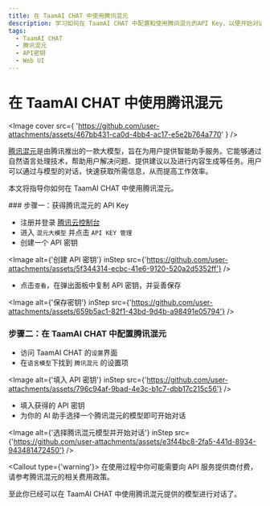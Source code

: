 ```yaml
---
title: 在 TaamAI CHAT 中使用腾讯混元
description: 学习如何在 TaamAI CHAT 中配置和使用腾讯混元的API Key，以便开始对话和交互。
tags:
  - TaamAI CHAT
  - 腾讯混元
  - API密钥
  - Web UI
---
```


# 在 TaamAI CHAT 中使用腾讯混元

<Image
  cover
  src={
    'https://github.com/user-attachments/assets/467bb431-ca0d-4bb4-ac17-e5e2b764a770'
  }
/>

[腾讯混元](https://hunyuan.tencent.com/)是由腾讯推出的一款大模型，旨在为用户提供智能助手服务。它能够通过自然语言处理技术，帮助用户解决问题、提供建议以及进行内容生成等任务。用户可以通过与模型的对话，快速获取所需信息，从而提高工作效率。

本文将指导你如何在 TaamAI CHAT 中使用腾讯混元。

<Steps>
### 步骤一：获得腾讯混元的 API Key

- 注册并登录 [腾讯云控制台](https://console.cloud.tencent.com/hunyuan/api-key)
- 进入 `混元大模型` 并点击 `API KEY 管理`
- 创建一个 API 密钥

<Image
  alt={'创建 API 密钥'}
  inStep
  src={'https://github.com/user-attachments/assets/5f344314-ecbc-41e6-9120-520a2d5352ff'}
/>

- 点击`查看`，在弹出面板中复制 API 密钥，并妥善保存

<Image
  alt={'保存密钥'}
  inStep
  src={'https://github.com/user-attachments/assets/659b5ac1-82f1-43bd-9d4b-a98491e05794'}
/>

### 步骤二：在 TaamAI CHAT 中配置腾讯混元

- 访问 TaamAI CHAT 的`设置`界面
- 在`语言模型`下找到 `腾讯混元` 的设置项

<Image
  alt={'填入 API 密钥'}
  inStep
  src={'https://github.com/user-attachments/assets/796c94af-9bad-4e3c-b1c7-dbb17c215c56'}
/>

- 填入获得的 API 密钥
- 为你的 AI 助手选择一个腾讯混元的模型即可开始对话

<Image
  alt={'选择腾讯混元模型并开始对话'}
  inStep
  src={'https://github.com/user-attachments/assets/e3f44bc8-2fa5-441d-8934-943481472450'}
/>

<Callout type={'warning'}>
  在使用过程中你可能需要向 API 服务提供商付费，请参考腾讯混元的相关费用政策。
</Callout>

</Steps>

至此你已经可以在 TaamAI CHAT 中使用腾讯混元提供的模型进行对话了。
